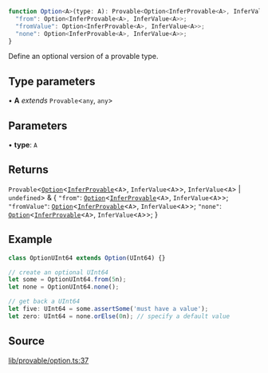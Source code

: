 ```ts
function Option<A>(type: A): Provable<Option<InferProvable<A>, InferValue<A>>, InferValue<A> | undefined> & {
  "from": Option<InferProvable<A>, InferValue<A>>;
  "fromValue": Option<InferProvable<A>, InferValue<A>>;
  "none": Option<InferProvable<A>, InferValue<A>>;
}
```

Define an optional version of a provable type.

## Type parameters

• **A** *extends* `Provable`\<`any`, `any`\>

## Parameters

• **type**: `A`

## Returns

`Provable`\<[`Option`](../type-aliases/Option.mdx)\<[`InferProvable`](../type-aliases/InferProvable.mdx)\<`A`\>, `InferValue`\<`A`\>\>, `InferValue`\<`A`\> \| `undefined`\> & \{
  `"from"`: [`Option`](../type-aliases/Option.mdx)\<[`InferProvable`](../type-aliases/InferProvable.mdx)\<`A`\>, `InferValue`\<`A`\>\>;
  `"fromValue"`: [`Option`](../type-aliases/Option.mdx)\<[`InferProvable`](../type-aliases/InferProvable.mdx)\<`A`\>, `InferValue`\<`A`\>\>;
  `"none"`: [`Option`](../type-aliases/Option.mdx)\<[`InferProvable`](../type-aliases/InferProvable.mdx)\<`A`\>, `InferValue`\<`A`\>\>;
 \}

## Example

```ts
class OptionUInt64 extends Option(UInt64) {}

// create an optional UInt64
let some = OptionUInt64.from(5n);
let none = OptionUInt64.none();

// get back a UInt64
let five: UInt64 = some.assertSome('must have a value');
let zero: UInt64 = none.orElse(0n); // specify a default value
```

## Source

[lib/provable/option.ts:37](https://github.com/o1-labs/o1js/blob/081e48fe103a96db7083cdaea72a409cca3182c3/src/lib/provable/option.ts#L37)
